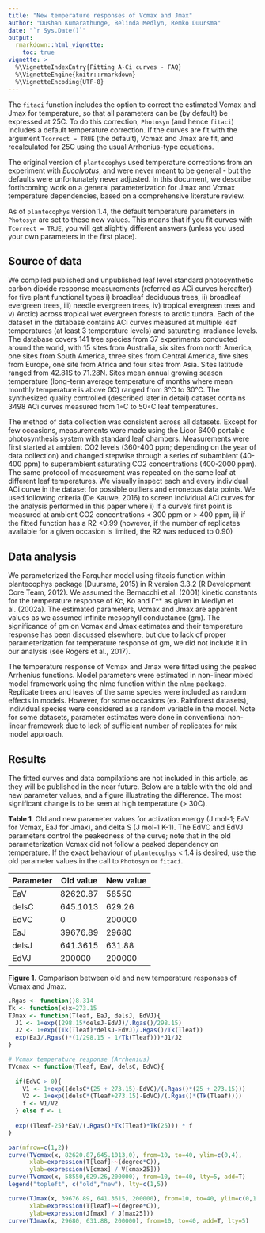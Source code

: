 ```yaml
---
title: "New temperature responses of Vcmax and Jmax"
author: "Dushan Kumarathunge, Belinda Medlyn, Remko Duursma"
date: "`r Sys.Date()`"
output: 
  rmarkdown::html_vignette:
    toc: true
vignette: >
  %\VignetteIndexEntry{Fitting A-Ci curves - FAQ}
  %\VignetteEngine{knitr::rmarkdown}
  %\VignetteEncoding{UTF-8}
---
```



The `fitaci` function includes the option to correct the estimated Vcmax and Jmax for temperature, so that all parameters can be (by default) be expressed at 25C. To do this correction, `Photosyn` (and hence `fitaci`) includes a default temperature correction. If the curves are fit with the argument `Tcorrect = TRUE` (the default), Vcmax and Jmax are fit, and recalculated for 25C using the usual Arrhenius-type equations. 

The original version of `plantecophys` used temperature corrections from an experiment with *Eucalyptus*, and were never meant to be general - but the defaults were unfortunately never adjusted. In this document, we describe forthcoming work on a general parameterization for Jmax and Vcmax temperature dependencies, based on a comprehensive literature review. 

As of `plantecophys` version 1.4, the default temperature parameters in `Photosyn` are set to these new values. This means that if you fit curves with `Tcorrect = TRUE`, you will get slightly different answers (unless you used your own parameters in the first place). 


## Source of data

We compiled published and unpublished leaf level standard photosynthetic carbon dioxide response measurements (referred as ACi curves hereafter) for five plant functional types i) broadleaf deciduous trees, ii) broadleaf evergreen trees, iii) needle evergreen trees, iv) tropical evergreen trees and v) Arctic) across tropical wet evergreen forests to arctic tundra. Each of the dataset in the database contains ACi curves measured at multiple leaf temperatures (at least 3 temperature levels) and saturating irradiance levels. The database covers 141 tree species from 37 experiments conducted around the world, with 15 sites from Australia, six sites from north America, one sites from South America, three sites from Central America, five sites from Europe, one site from Africa and four sites from Asia. Sites latitude ranged from 42.81S to 71.28N.  Sites mean annual growing season temperature (long-term average temperature of months where mean monthly temperature is above 0C) ranged from 3℃ to 30℃. The synthesized quality controlled (described later in detail) dataset contains 3498 ACi curves measured from 1◦C to 50◦C leaf temperatures. 

The method of data collection was consistent across all datasets. Except for few occasions, measurements were made using the Licor 6400 portable photosynthesis system with standard leaf chambers. Measurements were first started at ambient CO2 levels (360-400 ppm; depending on the year of data collection) and changed stepwise through a series of subambient (40-400 ppm) to superambient saturating CO2 concentrations (400-2000 ppm). The same protocol of measurement was repeated on the same leaf at different leaf temperatures. We visually inspect each and every individual ACi curve in the dataset for possible outliers and erroneous data points. We used following criteria (De Kauwe, 2016) to screen individual ACi curves for the analysis performed in this paper where i) if a curve’s first point is measured at ambient CO2 concentrations < 300 ppm or > 400 ppm, ii) if the fitted function has a R2 <0.99 (however, if the number of replicates available for a given occasion is limited, the R2 was reduced to 0.90)

## Data analysis

We parameterized the Farquhar model using fitacis function within plantecophys package (Duursma, 2015) in R version 3.3.2 (R Development Core Team, 2012). We assumed the Bernacchi et al. (2001) kinetic constants for the temperature response of Kc, Ko and Γ^* as given in Medlyn et al. (2002a). The estimated parameters, Vcmax and Jmax are apparent values as we assumed infinite mesophyll conductance (gm). The significance of gm on Vcmax and Jmax estimates and their temperature response has been discussed elsewhere, but due to lack of proper parameterization for temperature response of gm, we did not include it in our analysis (see Rogers et al., 2017). 

The temperature response of Vcmax and Jmax were fitted using the peaked Arrhenius functions. Model parameters were estimated in non-linear mixed model framework using the nlme function within the `nlme` package. Replicate trees and leaves of the same species were included as random effects in models. However, for some occasions (ex. Rainforest datasets), individual species were considered as a random variable in the model. Note for some datasets, parameter estimates were done in conventional non-linear framework due to lack of sufficient number of replicates for mix model approach.


## Results

The fitted curves and data compilations are not included in this article, as they will be published in the near future. Below are a table with the old and new parameter values, and a figure illustrating the difference. The most significant change is to be seen at high temperature (> 30C).

**Table 1**. Old and new parameter values for activation energy (J mol-1; EaV for Vcmax, EaJ for Jmax), and delta S (J mol-1 K-1). The EdVC and EdVJ parameters control the peakedness of the curve; note that in the old parameterization Vcmax did not follow a peaked dependency on temperature. If the exact behaviour of `plantecophys` < 1.4 is desired, use the old parameter values in the call to `Photosyn` or `fitaci`.

| Parameter | Old value | New value |
|-----------|-----------|-----------|
| EaV       | 82620.87  | 58550     | 
| delsC     | 645.1013  | 629.26    |
| EdVC      | 0         | 200000    |
| EaJ       | 39676.89  | 29680     |
| delsJ     | 641.3615  | 631.88    |
| EdVJ      | 200000    | 200000    |


**Figure 1**. Comparison between old and new temperature responses of Vcmax and Jmax.                     
                     
```r
.Rgas <- function()8.314
Tk <- function(x)x+273.15
TJmax <- function(Tleaf, EaJ, delsJ, EdVJ){
  J1 <- 1+exp((298.15*delsJ-EdVJ)/.Rgas()/298.15)
  J2 <- 1+exp((Tk(Tleaf)*delsJ-EdVJ)/.Rgas()/Tk(Tleaf))
  exp(EaJ/.Rgas()*(1/298.15 - 1/Tk(Tleaf)))*J1/J2
}

# Vcmax temperature response (Arrhenius)
TVcmax <- function(Tleaf, EaV, delsC, EdVC){
  
  if(EdVC > 0){
    V1 <- 1+exp((delsC*(25 + 273.15)-EdVC)/(.Rgas()*(25 + 273.15)))
    V2 <- 1+exp((delsC*(Tleaf+273.15)-EdVC)/(.Rgas()*(Tk(Tleaf))))
    f <- V1/V2
  } else f <- 1
  
  exp((Tleaf-25)*EaV/(.Rgas()*Tk(Tleaf)*Tk(25))) * f
}

par(mfrow=c(1,2))
curve(TVcmax(x, 82620.87,645.1013,0), from=10, to=40, ylim=c(0,4),
      xlab=expression(T[leaf]~~(degree*C)), 
      ylab=expression(V[cmax] / V[cmax25]))
curve(TVcmax(x, 58550,629.26,200000), from=10, to=40, lty=5, add=T)
legend("topleft", c("old","new"), lty=c(1,5))

curve(TJmax(x, 39676.89, 641.3615, 200000), from=10, to=40, ylim=c(0,1.4),
      xlab=expression(T[leaf]~~(degree*C)), 
      ylab=expression(J[max] / J[max25]))
curve(TJmax(x, 29680, 631.88, 200000), from=10, to=40, add=T, lty=5)

```

